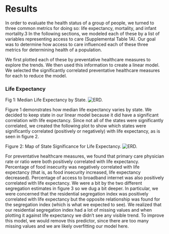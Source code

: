 # Results
In order to evaluate the health status of a group of people, we turned to three common metrics for doing so: life expectancy, mortality, and infant mortality.3 In the following sections, we modeled each of these by a list of variables representing access to care (Supplemental Table 1A). Our goal was to determine how access to care influenced each of these three metrics for determining health of a population. 

We first plotted each of these by preventative healthcare measures to explore the trends. We then used this information to create a linear model. We selected the significantly correlated preventative healthcare measures for each to reduce the model.

### Life Expectancy
Fig 1: Median Life Expectancy by State. 
![ERD.](images/life_expectancy_by_state.png)

Figure 1 demonstrates how median life expectancy varies by state. We decided to keep state in our linear model because it did have a significant correlation with life expectancy. Since not all of the states were significantly correlated, we created the following plot to show which states were significantly correlated (positively or negatively) with life expectancy, as is seen in figure 2. 

Figure 2: Map of State Significance for Life Expectancy.
![ERD.](images/life_expectancy_significanct_state.png)

For preventative healthcare measures, we found that primary care physician rate or ratio were both positively correlated with life expectancy. Percentage of food insecurity was negatively correlated with life expectancy (that is, as food insecurity increased, life expectancy decreased). Percentage of access to broadband internet was also positively correlated with life expectancy. We were a bit by the two different segregation estimates in figure 3 so we dug a bit deeper. In particular, we were concerned that the residential segregation index was positively correlated with life expectancy but the opposite relationship was found for the segregation index (which is what we expected to see). We realized that our residential segregation index had a lot of missing values and when plotting it against life expectancy we didn’t see any visible trend. To improve this model, we would remove this predictor, since there are too many missing values and we are likely overfitting our model here. 
